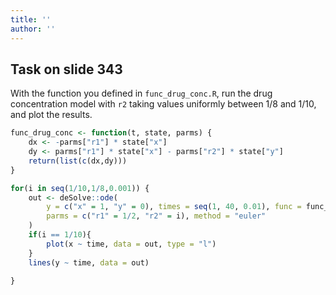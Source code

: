 ```yaml
---
title: ''
author: ''
---
```


## Task on slide 343

With the function you defined in `func_drug_conc.R`, run the drug concentration
model with `r2` taking values uniformly between 1/8 and 1/10, and plot the results.

```r
func_drug_conc <- function(t, state, parms) {
    dx <- -parms["r1"] * state["x"]
    dy <- parms["r1"] * state["x"] - parms["r2"] * state["y"]
    return(list(c(dx,dy)))
}

for(i in seq(1/10,1/8,0.001)) {
    out <- deSolve::ode(
        y = c("x" = 1, "y" = 0), times = seq(1, 40, 0.01), func = func_drug_conc,
        parms = c("r1" = 1/2, "r2" = i), method = "euler"
    )
    if(i == 1/10){
        plot(x ~ time, data = out, type = "l")
    }
    lines(y ~ time, data = out)

}

```
